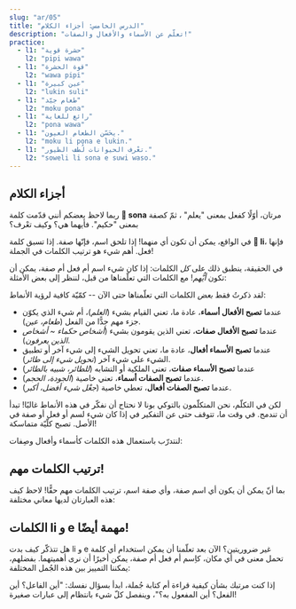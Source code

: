 ```yaml
---
slug: "ar/05"
title: "الدرس الخامس: أجزاء الكلام"
description: "تعلّم عن الأسماء والأفعال والصفات!"
practice:
  - l1: "حشرة قوية"
    l2: "pipi wawa"
  - l1: "قوة الحشرة"
    l2: "wawa pipi"
  - l1: "عين كبيرة"
    l2: "lukin suli"
  - l1: "طعام جيّد"
    l2: "moku pona"
  - l1: "رائع للغاية"
    l2: "pona wawa"
  - l1: "يحَسّن الطعام العيون."
    l2: "moku li pona e lukin."
  - l1: "تعْرف الحيوانات لُطف الطيور."
    l2: "soweli li sona e suwi waso."
---
```



## أجزاء الكلام

ربما لاحظ بعضكم أنني قدّمت كلمة **󱥡 sona** مرتان، أوّلًا كفعل بمعنى "يعلم" ، ثمّ كصفة بمعنى "حكيم". فأيهما هي؟ وكيف تعْرف؟

في الواقع، يمكن أن تكون أي منهما! إذا تلحق اسم، فإنّها صفة. إذا تسبق كلمة **󱤧 li**، فإنها فعل. أهم شيء هو ترتيب الكلمات في الجملة!

في الحقيقة، ينطبق ذلك على _كل_ الكلمات: إذا كان شيء اسم أم فعل أم صفة، يمكن أن تكون _أيُّهم_! مع الكلمات التي تعلّمناها من قبل، لننظر إلى بعض الأمثلة:

<List>
  <Word sl="lukin" m="اسم: عين؛ فعل: الرؤية، النظر" />
  <Word sl="moku" m="اسم: طعام؛ فعل: الأكل، الشرب" />
  <Word sl="sona" m="اسم: عِلم، حكمة؛ فعل: العلم، المعرفة؛ صفة: عليم، مثقّف، حكيم" />
  <Word sl="suli" m="اسم: حجم؛ فعل: جعْل شيء أكبر، التشديد؛ صفة: كبير، عظيم، مهم" />
  <Word sl="pona" m="اسم: جودة؛ فعل: جعْل شيء أفضل؛ صفة: جيّد" />
  <Word sl="waso" m="اسم: طائر؛ فعل: تحويل شيء إلى طائر؛ صفة: للطائر، شبيه بالطائر" />
</List>

لقد ذكرتُ فقط *بعض* الكلمات التي تعلّمناها حتى الآن -- كمّيّة كافية لرؤية الأنماط:
* عندما **تصبح الأفعال أسماء**، عادة ما، تعني القيام بشيء (*العلم*)، أم شيء الذي يكوّن جزء مهم جدًّا من الفعل (*طعام، عين*).
* عندما **تصبح الأفعال صفات**، تعني الذين يقومون بشيء (*أشخاص حكماء ~ أشخاص الذين يعرفون*).
* عندما **تصبح الأسماء أفعال**، عادة ما، تعني تحويل الشيء إلى شيء آخر أو تطبيق الشيء على شيء آخر (*تحويل شيء إلى طائر*).
* عندما **تصبح الأسماء صفات**، تعني الملكية أو التشابه (*للطائر، شبيه بالطائر*)
* عندما **تصبح الصفات أسماء**، تعني خاصية (*الجودة، الحجم*).
* عندما **تصبح الصفات أفعال**، تعطي خاصية (*جعْل شيء أفضل، أكبر*).

لكن في التكلّم، نحن المتكلّمون بالتوكي بونا لا نحتاج أن نفكّر في هذه الأنماط غالبًا! تبدأ أن تندمج. في وقت ما، تتوقف حتى عن التفكير في إذا كان شيء لسم أو فعل أو صفة في الأصل. تصبح كلّيّة متماسكة!

لنتدرّب باستعمال هذه الكلمات كأسماء وأفعال وصِفات:

<List>
  <Sentence sl="lukin li pona e sona." m="تُحسن العيون العلم." />
  <Sentence sl="moku li suli e pipi." m="يُكَبّر الطعام الحشرات." />
  <Sentence
    sl="moku li wawa e soweli lili."
    m="يُقَوّي الطعام الحيوان الصغير."
  />
</List>

## ترتيب الكلمات مهم!

بما أنّ يمكن أن يكون أي اسم صفة، وأي صفة اسم، ترتيب الكلمات مهم حقًّا! لاحظ كيف هذه العبارتان لديها معاني مختلفة:

<List>
  <Word sl="soweli suli" m="حيوان كبير" />
  <Word sl="suli soweli" m="حجم الحيوان" />
  <Sentence
    sl="soweli suli li sona e suli soweli."
    m="يعرف الحيوان الكبير حجم الحيوان."
  />
</List>

## الكلمات li و e مهمة أيضًا!

هل تتذكّر كيف بدت li و e غير ضروريتين؟ الآن بعد تعلّمنا أن يمكن استخدام أي كلمة تحمل معنى في أي مكان، كاِسم أم فعل أم صفة، يمكن أخيرًا أن نرى أهميتهما. بفضلهم، يمكننا التمييز بين هذه الجُمل المختلفة:

<List>
  <Word sl="soweli sona" m="حيوان حكيم" />
  <Word sl="sona pona" m="معرفة جيّدة؛ يعرف جيّدًا" />
  <Word sl="pona waso" m="جودة الطائر" />
  <Sentence
    sl="soweli sona li pona e waso."
    m="يساعد الحيوان الحكيم الطائر."
  />
  <Sentence
    sl="soweli li sona pona e waso."
    m="يعرف الحيوان الطائر جيّدًا."
  />
  <Sentence
    sl="soweli li sona e pona waso."
    m="يعرف الحيوان جودة الطائر."
  />
</List>
إذا كنت مرتبك بشأن كيفية قراءة أم كتابة جُملة، ابدأ بسؤال نفسك:
"أين الفاعل؟ أين الفعل؟ أين المفعول به؟"، وينفصل كلّ شيء
بانتظام إلى عبارات صغيرة!

<Practice exercises={frontmatter.practice} />
